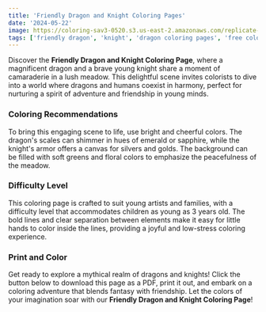 ```yaml
---
title: 'Friendly Dragon and Knight Coloring Pages'
date: '2024-05-22'
image: https://coloring-sav3-0520.s3.us-east-2.amazonaws.com/replicate-prediction-mnh3cxk425rgp0cfkw7rcd9qg0.png
tags: ['friendly dragon', 'knight', 'dragon coloring pages', 'free coloring pages']
---
```


Discover the **Friendly Dragon and Knight Coloring Page**, where a magnificent dragon and a brave young knight share a moment of camaraderie in a lush meadow. This delightful scene invites colorists to dive into a world where dragons and humans coexist in harmony, perfect for nurturing a spirit of adventure and friendship in young minds.

<div style={{ marginTop: '20px' }}></div>

### **Coloring Recommendations**
To bring this engaging scene to life, use bright and cheerful colors. The dragon's scales can shimmer in hues of emerald or sapphire, while the knight's armor offers a canvas for silvers and golds. The background can be filled with soft greens and floral colors to emphasize the peacefulness of the meadow.

<div style={{ marginTop: '20px' }}></div>

### **Difficulty Level**
This coloring page is crafted to suit young artists and families, with a difficulty level that accommodates children as young as 3 years old. The bold lines and clear separation between elements make it easy for little hands to color inside the lines, providing a joyful and low-stress coloring experience.

<div style={{ marginTop: '20px' }}></div>

### **Print and Color**
Get ready to explore a mythical realm of dragons and knights! Click the button below to download this page as a PDF, print it out, and embark on a coloring adventure that blends fantasy with friendship. Let the colors of your imagination soar with our **Friendly Dragon and Knight Coloring Page**!
